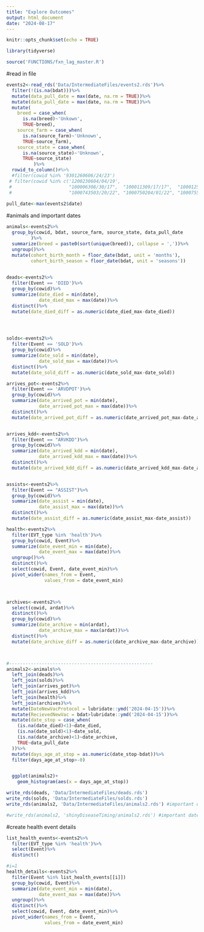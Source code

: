 ```yaml
---
title: "Explore Outcomes"
output: html_document
date: "2024-08-17"
---
```


```r
knitr::opts_chunk$set(echo = TRUE)
```

```r
library(tidyverse)

source('FUNCTIONS/fxn_lag_master.R')


```

#read in file
```r
events2<-read_rds('Data/IntermediateFiles/events2.rds')%>%
  filter(!(is.na(bdat)))%>% 
  mutate(data_pull_date = max(date, na.rm = TRUE))%>%
  mutate(data_pull_date = max(date, na.rm = TRUE))%>%
  mutate(
    breed = case_when(
      is.na(breed)~'Unkown', 
      TRUE~breed), 
    source_farm = case_when(
      is.na(source_farm)~'Unknown', 
      TRUE~source_farm), 
    source_state = case_when(
      is.na(source_state)~'Unknown',
      TRUE~source_state)
          )%>%
  rowid_to_column()#%>%
  #filter(cowid %in% '9301260606/24/23')
 # filter(cowid %in% c('1200230604/04/19',
 #                     "100006308/30/17",  "100011309/17/17",  "100012509/24/17",
 #                     "1000743503/20/22", "1000750204/01/22", "1000755104/10/22", "1000756304/12/22"))
 
pull_date<-max(events2$date)
```

#animals and important dates
```r
animals<-events2%>%
  group_by(cowid, bdat, source_farm, source_state, data_pull_date
         )%>%
  summarize(breed = paste0(sort(unique(breed)), collapse = ','))%>%
  ungroup()%>%
  mutate(cohort_birth_month = floor_date(bdat, unit = 'months'), 
         cohort_birth_season = floor_date(bdat, unit = 'seasons'))
  

deads<-events2%>%
  filter(Event == 'DIED')%>%
  group_by(cowid)%>%
  summarize(date_died = min(date), 
            date_died_max = max(date))%>%
  distinct()%>%
  mutate(date_died_diff = as.numeric(date_died_max-date_died))




solds<-events2%>%
  filter(Event == 'SOLD')%>%
  group_by(cowid)%>%
  summarize(date_sold = min(date), 
            date_sold_max = max(date))%>%
  distinct()%>%
  mutate(date_sold_diff = as.numeric(date_sold_max-date_sold))

arrives_pot<-events2%>%
  filter(Event == 'ARVDPOT')%>%
  group_by(cowid)%>%
  summarize(date_arrived_pot = min(date), 
            date_arrived_pot_max = max(date))%>%
  distinct()%>%
  mutate(date_arrived_pot_diff = as.numeric(date_arrived_pot_max-date_arrived_pot))


arrives_kdd<-events2%>%
  filter(Event == "ARVKDD")%>%
  group_by(cowid)%>%
  summarize(date_arrived_kdd = min(date), 
            date_arrived_kdd_max = max(date))%>%
  distinct()%>%
  mutate(date_arrived_kdd_diff = as.numeric(date_arrived_kdd_max-date_arrived_kdd))


assists<-events2%>%
  filter(Event == "ASSIST")%>%
  group_by(cowid)%>%
  summarize(date_assist = min(date), 
            date_assist_max = max(date))%>%
  distinct()%>%
  mutate(date_assist_diff = as.numeric(date_assist_max-date_assist))

health<-events2%>%
  filter(EVT_type %in% 'health')%>%
  group_by(cowid, Event)%>%
  summarize(date_event_min = min(date), 
            date_event_max = max(date))%>%
  ungroup()%>%
  distinct()%>%
  select(cowid, Event, date_event_min)%>%
  pivot_wider(names_from = Event, 
              values_from = date_event_min)



archives<-events2%>%
  select(cowid, ardat)%>%
  distinct()%>%
  group_by(cowid)%>%
  summarize(date_archive = min(ardat), 
            date_archive_max = max(ardat))%>%
  distinct()%>%
  mutate(date_archive_diff = as.numeric(date_archive_max-date_archive))



#-----------------------------------------------------
animals2<-animals%>%
  left_join(deads)%>%
  left_join(solds)%>%
  left_join(arrives_pot)%>%
  left_join(arrives_kdd)%>%
  left_join(health)%>%
  left_join(archives)%>%
  mutate(DateNewVacProtocol = lubridate::ymd('2024-04-15'))%>%
  mutate(RecievedNewVac = bdat>lubridate::ymd('2024-04-15'))%>%
  mutate(date_stop = case_when(
    (is.na(date_died)<1)~date_died, 
    (is.na(date_sold)<1)~date_sold, 
    (is.na(date_archive)<1)~date_archive, 
    TRUE~data_pull_date
  ))%>%
  mutate(days_age_at_stop = as.numeric(date_stop-bdat))%>%
  filter(days_age_at_stop>-0)


  ggplot(animals2)+
    geom_histogram(aes(x = days_age_at_stop))


```



```r
write_rds(deads, 'Data/IntermediateFiles/deads.rds')
write_rds(solds, 'Data/IntermediateFiles/solds.rds')
write_rds(animals2, 'Data/IntermediateFiles/animals2.rds') #important dates, 1st treat disease incidence

#write_rds(animals2, 'shinyDiseaseTiming/animals2.rds') #important dates, 1st treat disease incidence

```


#create health event details
```r

list_health_events<-events2%>%
  filter(EVT_type %in% 'health')%>%
  select(Event)%>%
  distinct()

#i=1
health_details<-events2%>%
  filter(Event %in% list_health_events[[i]])
  group_by(cowid, Event)%>%
  summarize(date_event_min = min(date), 
            date_event_max = max(date))%>%
  ungroup()%>%
  distinct()%>%
  select(cowid, Event, date_event_min)%>%
  pivot_wider(names_from = Event, 
              values_from = date_event_min)
```








